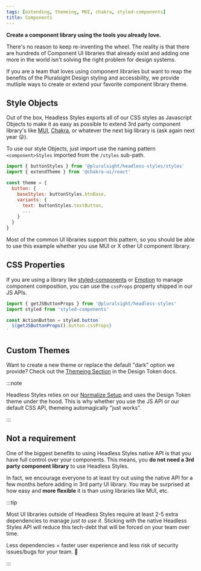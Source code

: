 ```yaml
---
tags: [extending, themeing, MUI, chakra, styled-components]
title: Components
---
```


<strong>
  <p className="page-subheadline" markdown="1">
    Create a component library using the tools you already love.
  </p>
</strong>

There's no reason to keep re-inventing the wheel. The reality is that there are hundreds of Component UI libraries that already exist and adding one more in the world isn't solving the right problem for design systems.

If you are a team that loves using component libraries but want to reap the benefits of the Pluralsight Design styling and accessbility, we provide mutliple ways to create or extend your favorite component library theme.

## Style Objects

Out of the box, Headless Styles exports all of our CSS styles as Javascript Objects to make it as easy as possible to extend 3rd party component library's like [MUI](https://mui.com/material-ui/customization/theming/), [Chakra](https://chakra-ui.com/docs/styled-system/customize-theme), or whatever the next big library is (ask again next year :stuck_out_tongue_winking_eye:).

To use our style Objects, just import use the naming pattern `<component>Styles` imported from the `/styles` sub-path.

```javascript title="Using style Objects to extend the Chakra theme" showLineNumbers {1,6,8}
import { buttonStyles } from '@pluralsight/headless-styles/styles'
import { extendTheme } from '@chakra-ui/react'

const theme = {
  button: {
    baseStyles: buttonStyles.btnBase,
    variants: {
      text: buttonStyles.textButton,
      ...
    }
  }
}
```

Most of the common UI libraries support this pattern, so you should be able to use this example whether you use MUI or X other UI component library.

## CSS Properties

If you are using a library like [styled-components](https://styled-components.com/) or [Emotion](https://emotion.sh/docs/introduction) to manage component composition, you can use the `cssProps` property shipped in our JS APIs.

```javascript title="Using cssProps to style a button with SC" showLineNumbers {1,5}
import { getJSButtonProps } from '@pluralsight/headless-styles'
import styled from 'styled-components'

const ActionButton = styled.button`
  ${getJSButtonProps().button.cssProps}
`
```

## Custom Themes

Want to create a new theme or replace the default "dark" option we provide? Check out the [Themeing Section](http://localhost:3000/docs/next/development/tokens/colors#custom-theming) in the Design Token docs.

:::note

Headless Styles relies on our [Normalize Setup](../../getting-started/installation.md#normalizecss) and uses the Design Token theme under the hood. This is why whether you use the JS API or our default CSS API, themeing automagically "just works".

:::

## Not a requirement

One of the biggest benefits to using Headless Styles native API is that you have full control over your components. This means, you **do not need a 3rd party component library** to use Headless Styles.

In fact, we encourage everyone to at least try out using the native API for a few months before adding in 3rd party UI library. You may be surprised at how easy and **more flexible** it is than using libraries like MUI, etc.

:::tip

Most UI libraries outside of Headless Styles require at least 2-5 extra dependencies to manage _just to use it_. Sticking with the native Headless Styles API will reduce this tech-debt that will be forced on your team over time.

Less dependencies = faster user experience and less risk of security issues/bugs for your team. :tada:

:::
